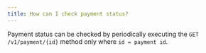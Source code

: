 ```yaml
---
title: How can I check payment status?
---
```


Payment status can be checked by periodically executing the 
`GET /v1/payment/{id}` method only where `id = payment id`. 